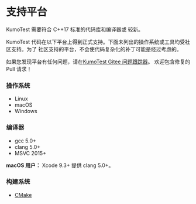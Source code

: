 # 支持平台

KumoTest 需要符合 C++17 标准的代码库和编译器或
较新。

KumoTest 代码在以下平台上得到正式支持。下面未列出的操作系统或工具均受社区支持。为了
社区支持的平台，不会使代码复杂化的补丁可能是经过考虑的。

如果您发现平台有任何问题，请在[KumoTest Gitee 问题跟踪器](https://gitee.com/kumo-pub/ktest/issues)。
欢迎包含修复的 Pull 请求！

### 操作系统

*   Linux
*   macOS
*   Windows

### 编译器

*   gcc 5.0+
*   clang 5.0+
*   MSVC 2015+

**macOS 用户：** Xcode 9.3+ 提供 clang 5.0+。

### 构建系统

*   [CMake](https://cmake.org/)

